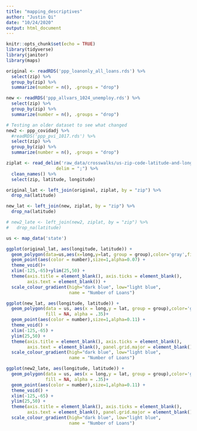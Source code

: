 ```yaml
---
title: "mapping_descriptives"
author: "Justin Qi"
date: "10/24/2020"
output: html_document
---
```


```r
knitr::opts_chunk$set(echo = TRUE)
library(tidyverse)
library(janitor)
library(maps)
```

```r
original <- readRDS('ppp_loanonly_all_loans.rds') %>%
  select(zip) %>%
  group_by(zip) %>%
  summarize(number = n(), .groups = "drop")
```

```r
new <- readRDS('ppp_allvars_1024_unemploy.rds') %>%
  select(zip) %>%
  group_by(zip) %>%
  summarize(number = n(), .groups = "drop")
```


```r
# Testing an older dataset to see what changed
new2 <- ppp_covidadj %>%
  #readRDS('ppp_pvi_1017.rds') %>%
  select(zip) %>%
  group_by(zip) %>%
  summarize(number = n(), .groups = "drop")
```


```r
ziplat <- read_delim('raw_data/crosswalks/us-zip-code-latitude-and-longitude.csv',
                   delim = ";") %>%
  clean_names() %>%
  select(zip, latitude, longitude)

original_lat <- left_join(original, ziplat, by = "zip") %>%
  drop_na(latitude)

new_lat <- left_join(new, ziplat, by = "zip") %>%
  drop_na(latitude)

# new2_late <- left_join(new2, ziplat, by = "zip") %>%
#   drop_na(latitude)

```


```r
us <- map_data('state')

ggplot(original_lat, aes(longitude, latitude)) +
  geom_polygon(data=us,aes(x=long,y=lat, group = group),color='gray',fill=NA,alpha=.35)+
  geom_point(aes(color = number),size=1,alpha=0.07) + 
  theme_void()+
  xlim(-125,-65)+ylim(25,50) +
  theme(axis.title = element_blank(), axis.ticks = element_blank(),
        axis.text = element_blank()) + 
  scale_colour_gradient(high="dark blue", low="light blue",
                        name = "Number of Loans")
```


```r
ggplot(new_lat, aes(longitude, latitude)) +
  geom_polygon(data = us, aes(x = long,y = lat, group = group),color='gray',
               fill = NA, alpha = .35)+
  geom_point(aes(color = number),size=1,alpha=0.11) + 
  theme_void() +
  xlim(-125,-65) +
  ylim(25,50) +
  theme(axis.title = element_blank(), axis.ticks = element_blank(),
        axis.text = element_blank(), panel.grid.major = element_blank()) +
  scale_colour_gradient(high="dark blue", low="light blue", 
                        name = "Number of Loans")
```


```r
ggplot(new2_late, aes(longitude, latitude)) +
  geom_polygon(data = us, aes(x = long,y = lat, group = group),color='gray',
               fill = NA, alpha = .35)+
  geom_point(aes(color = number),size=1,alpha=0.11) + 
  theme_void() +
  xlim(-125,-65) +
  ylim(25,50) +
  theme(axis.title = element_blank(), axis.ticks = element_blank(),
        axis.text = element_blank(), panel.grid.major = element_blank()) +
  scale_colour_gradient(high="dark blue", low="light blue", 
                        name = "Number of Loans")
```

